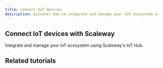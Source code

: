 ```yaml
---
title: Connect IoT devices
description: Discover how to integrate and manage your IoT ecosystem using Scaleway's IoT Hub.
---
```


## Connect IoT devices with Scaleway
Integrate and manage your IoT ecosystem using Scaleway's IoT Hub.

<Grid>
    <SummaryCard
        title="Placeholder"
        icon="rocket"
        description="Placeholder"
        label="Read more"
        url="/use-cases/"
    />
    <SummaryCard
        title="Placeholder"
        icon="rocket"
        description="Placeholder"
        label="Read more"
        url="/use-cases/"
    />
</Grid>

## Related tutorials